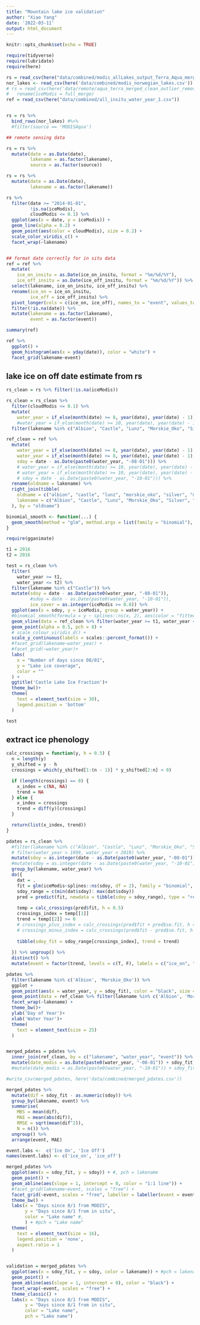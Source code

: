 ```yaml
---
title: "Mountain lake ice validation"
author: "Xiao Yang"
date: '2022-03-11'
output: html_document
---
```


```r
knitr::opts_chunk$set(echo = TRUE)

require(tidyverse)
require(lubridate)
require(here)

rs = read_csv(here("data/combined/modis_allLakes_output_Terra_Aqua_merged_raw.csv")) #raw MODIS data without Norwegian lakes
nor_lakes <- read_csv(here('data/combined/modis_norwegian_lakes.csv'))
# rs = read_csv(here('data/remote/aqua_terra_merged_clean_outlier_removed.csv'))%>%
#   rename(iceModis = full_merge)
ref = read_csv(here("data/combined/all_insitu_water_year_1.csv")) 


rs = rs %>%
  bind_rows(nor_lakes) #%>% 
  #filter(source == 'MODISAqua')

## remote sensing data

rs = rs %>%
  mutate(date = as.Date(date),
         lakename = as.factor(lakename),
         source = as.factor(source))

rs = rs %>% 
  mutate(date = as.Date(date),
         lakename = as.factor(lakename))

rs %>%
  filter(date >= "2014-01-01",
         !is.na(iceModis),
         cloudModis <= 0.1) %>%
  ggplot(aes(x = date, y = iceModis)) +
  geom_line(alpha = 0.2) +
  geom_point(aes(color = cloudModis), size = 0.2) +
  scale_color_viridis_c() +
  facet_wrap(~lakename)


## format date correctly for in situ data
ref = ref %>% 
  mutate(
    ice_on_insitu = as.Date(ice_on_insitu, format = "%m/%d/%Y"),
    ice_off_insitu = as.Date(ice_off_insitu, format = "%m/%d/%Y")) %>% 
  select(lakename, ice_on_insitu, ice_off_insitu) %>% 
  rename(ice_on = ice_on_insitu,
         ice_off = ice_off_insitu) %>% 
  pivot_longer(cols = c(ice_on, ice_off), names_to = "event", values_to = "date") %>% 
  filter(!is.na(date)) %>% 
  mutate(lakename = as.factor(lakename),
         event = as.factor(event))

summary(ref)

ref %>% 
  ggplot() +
  geom_histogram(aes(x = yday(date)), color = "white") +
  facet_grid(lakename~event)
```

## lake ice on off date estimate from rs

```r
rs_clean = rs %>% filter(!is.na(iceModis))

rs_clean = rs_clean %>% 
  filter(cloudModis <= 0.1) %>% 
  mutate(
    water_year = if_else(month(date) >= 8, year(date), year(date) - 1)) %>%
    #water_year = if_else(month(date) >= 10, year(date), year(date) - 1)) %>%
  filter(lakename %in% c("Albion", "Castle", "Lunz", "Morskie_Oko", "Silver", "Muressan", "bergsjo", "bygdin", "elgsjoen", "fundin", "kaldfjorden", "leirvatnet", "marsjoen", "nedreHeimdalsvatn", "ovreHeimdalsvatnet", "rodungen", "tyin", "vinstern", "aursjo"))

ref_clean = ref %>% 
  mutate(
    water_year = if_else(month(date) >= 8, year(date), year(date) - 1),
    water_year = if_else(month(date) >= 8, year(date), year(date) - 1),
    sdoy = date - as.Date(paste0(water_year, "-08-01"))) %>%
    # water_year = if_else(month(date) >= 10, year(date), year(date) - 1),
    # water_year = if_else(month(date) >= 10, year(date), year(date) - 1),
    # sdoy = date - as.Date(paste0(water_year, "-10-01"))) %>%
  rename(oldname = lakename) %>% 
  right_join(tibble(
    oldname = c("albion", "castle", "lunz", "morskie_oko", "silver", "muressan", "bergsjo", "bygdin", "elgsjoen", "fundin", "kaldfjorden", "leirvatnet", "marsjoen", "nedreHeimdalsvatn", "ovreHeimdalsvatnet", "rodungen", "tyin", "vinstern", "aursjo"),
    lakename = c("Albion", "Castle", "Lunz", "Morskie_Oko", "Silver", "Muressan", "bergsjo", "bygdin", "elgsjoen", "fundin", "kaldfjorden", "leirvatnet", "marsjoen", "nedreHeimdalsvatn", "ovreHeimdalsvatnet", "rodungen", "tyin", "vinstern", "aursjo")
  ), by = "oldname")

binomial_smooth <- function(...) {
  geom_smooth(method = "glm", method.args = list(family = "binomial"), ...)
}

require(gganimate)

t1 = 2016
t2 = 2016

test = rs_clean %>% 
  filter(
    water_year >= t1,
    water_year <= t2) %>% 
  filter(lakename %in% c("Castle")) %>% 
  mutate(sdoy = date - as.Date(paste0(water_year, "-08-01")),
         #sdoy = date - as.Date(paste0(water_year, "-10-01")),
         ice_cover = as.integer(iceModis >= 0.8)) %>% 
  ggplot(aes(x = sdoy, y = iceModis, group = water_year)) +
  #binomial_smooth(formula = y ~ splines::ns(x, 2), aes(color = "fitted"), se = T, alpha = 0.3) +
  geom_vline(data = ref_clean %>% filter(water_year >= t1, water_year <= t2, lakename == "Castle"), aes(xintercept = sdoy, color = event), lwd = 1) +
  geom_point(alpha = 0.5, pch = 8) +
  # scale_colour_viridis_d() +
  scale_y_continuous(labels = scales::percent_format()) +
  #facet_grid(lakename~water_year) +
  #facet_grid(~water_year)+
  labs(
    x = "Number of days since 08/01",
    y = "Lake ice coverage",
    color = ""
  ) + 
  ggtitle('Castle Lake Ice Fraction')+
  theme_bw()+
  theme(
    text = element_text(size = 30),
    legend.position = 'bottom'
  )

test

```

## extract ice phenology

```r
calc_crossings = function(y, h = 0.5) {
  n = length(y)
  y_shifted = y - h
  crossings = which(y_shifted[1:(n - 1)] * y_shifted[2:n] < 0)

  if (length(crossings) == 0) {
    x_index = c(NA, NA)
    trend = NA
  } else {
    x_index = crossings
    trend = diff(y)[crossings]
  }

  return(list(x_index, trend))
}

pdates = rs_clean %>% 
  #filter(lakename %in% c("Albion", "Castle", "Lunz", "Morskie_Oko", "Silver")) %>% 
  # filter(water_year > 1999, water_year < 2019) %>% 
  mutate(sdoy = as.integer(date - as.Date(paste0(water_year, "-08-01")))) %>%
  #mutate(sdoy = as.integer(date - as.Date(paste0(water_year, "-10-01")))) %>%
  group_by(lakename, water_year) %>% 
  do({
    dat = .
    fit = glm(iceModis~splines::ns(sdoy, df = 2), family = "binomial", data = dat)
    sdoy_range = c(min(dat$sdoy): max(dat$sdoy))
    pred = predict(fit, newdata = tibble(sdoy = sdoy_range), type = "response", se.fit = T)
    
    temp = calc_crossings(pred$fit, h = 0.5)
    crossings_index = temp[[1]]
    trend = temp[[2]] >= 0
    # crossings_plus_index = calc_crossings(pred$fit + pred$se.fit, h = 0.5)
    # crossings_minus_index = calc_crossings(pred$fit - pred$se.fit, h = 0.5)
    
    tibble(sdoy_fit = sdoy_range[crossings_index], trend = trend)
    
  }) %>% ungroup() %>% 
  distinct() %>% 
  mutate(event = factor(trend, levels = c(T, F), labels = c("ice_on", "ice_off")))

pdates %>% 
  filter(lakename %in% c('Albion', 'Morskie_Oko')) %>% 
  ggplot +
  geom_point(aes(x = water_year, y = sdoy_fit), color = "black", size = 5) +
  geom_point(data = ref_clean %>% filter(lakename %in% c('Albion', 'Morskie_Oko')), aes(x = water_year, y = sdoy, color = event), size = 5) +
  facet_wrap(~lakename) +
  theme_bw()+
  ylab('Day of Year')+
  xlab('Water Year')+
  theme(
    text = element_text(size = 25)
  )


merged_pdates = pdates %>% 
  inner_join(ref_clean, by = c("lakename", "water_year", "event")) %>% 
  mutate(date_modis = as.Date(paste0(water_year, "-08-01")) + sdoy_fit)
  #mutate(date_modis = as.Date(paste0(water_year, "-10-01")) + sdoy_fit)

#write_csv(merged_pdates, here('data/combined/merged_pdates.csv'))

merged_pdates %>% 
  mutate(dif = sdoy_fit - as.numeric(sdoy)) %>%
  group_by(lakename, event) %>% 
  summarise(
    MBS = mean(dif),
    MAE = mean(abs(dif)),
    RMSE = sqrt(mean(dif^2)),
    N = n()) %>% 
  ungroup() %>% 
  arrange(event, MAE)

event.labs <-  c('Ice On', 'Ice Off')
names(event.labs) <- c('ice_on', 'ice_off')

merged_pdates %>% 
  ggplot(aes(x = sdoy_fit, y = sdoy)) + #, pch = lakename
  geom_point() +
  geom_abline(aes(slope = 1, intercept = 0, color = "1:1 line")) +
  #facet_grid(lakename~event, scales = "free") +
  facet_grid(~event, scales = "free", labeller = labeller(event = event.labs)) +
  theme_bw() +
  labs(x = "Days since 8/1 from MODIS",
       y = "Days since 8/1 from in situ",
       color = "Lake name" #,
       ) + #pch = "Lake name"
  theme(
    text = element_text(size = 16),
    legend.position = 'none',
    aspect.ratio = 1
  )


validation = merged_pdates %>% 
  ggplot(aes(x = sdoy_fit, y = sdoy, color = lakename)) + #pch = lakename, 
  geom_point() +
  geom_abline(aes(slope = 1, intercept = 0), color = "black") +
  facet_wrap(~event, scales = "free") +
  theme_classic() +
  labs(x = "Days since 8/1 from MODIS",
       y = "Days since 8/1 from in situ",
       color = "Lake name",
       pch = "Lake name")


```

